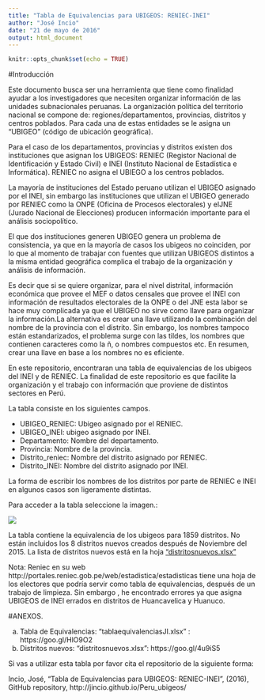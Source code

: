 ```yaml
---
title: "Tabla de Equivalencias para UBIGEOS: RENIEC-INEI"
author: "José Incio"
date: "21 de mayo de 2016"
output: html_document
---
```


```r
knitr::opts_chunk$set(echo = TRUE)
```

#Introducción 

Este documento busca ser una herramienta que tiene como finalidad ayudar a los investigadores que necesiten organizar información de las unidades subnacionales peruanas. La organización política del territorio nacional se compone de: regiones/departamentos, provincias, distritos y centros poblados. Para cada una de estas entidades se le asigna un "UBIGEO" (código de ubicación geográfica). 

Para el caso de los departamentos, provincias y distritos existen dos instituciones que asignan los UBIGEOS: RENIEC (Registor Nacional de Identificación y Estado Civil) e INEI (Instituto Nacional de Estadística e Informática). RENIEC no asigna el UBIEGO a los centros poblados. 

La mayoría de instituciones del Estado peruano utilizan el UBIGEO asignado por el INEI, sin embargo las instituciones que utilizan el UBIGEO generado por RENIEC como la ONPE (Oficina de Procesos electorales) y elJNE (Jurado Nacional de Elecciones) producen información importante para el análisis sociopolítico. 

El que dos instituciones generen UBIGEO genera un problema de consistencia, ya que en la mayoría de casos los ubigeos no coinciden, por lo que al momento de trabajar con fuentes que utilizan UBIGEOS distintos a la misma entidad geográfica complica el trabajo de la organización y análisis de información. 

Es decir que si se quiere organizar, para el nivel distrital,  información económica que provee el MEF o datos censales que provee el INEI con información de resultados electorales de la ONPE o del JNE esta labor se hace muy complicada ya que el UBIGEO no sirve como llave para organizar la información.La alternativa es crear una llave utilizando la combinación del nombre de la provincia con el distrito. Sin embargo, los nombres tampoco están estandarizados, el problema surge con las tildes, los nombres que contienen caracteres como la ñ, o nombres compuestos etc. En resumen, crear una llave en base a los nombres no es eficiente. 

En este repositorio, encontraran una tabla de equivalencias de los ubigeos del INEI y de RENIEC. La finalidad de este repositorio es que facilite la organización y el trabajo con información que proviene de distintos sectores en Perú. 

La tabla consiste en los siguientes campos. 

- UBIGEO_RENIEC: Ubigeo asignado por el RENIEC. 
- UBIGEO_INEI: ubigeo asignado por INEI. 
- Departamento: Nombre del departamento.
- Provincia: Nombre de la provincia.
- Distrito_reniec: Nombre del distrito asignado por RENIEC.
- Distrito_INEI: Nombre del distrito asignado por INEI. 


La forma de escribir los nombres de los distritos por parte de RENIEC e INEI en algunos casos son ligeramente distintas. 

Para acceder a la tabla seleccione la imagen.: 

<a href="https://goo.gl/HlO9O2" rel="some text">![](tabal1.png)</a>


La tabla contiene la equivalencia de los ubigeos para 1859 distritos. No están incluidos los 8 distritos nuevos creados después de Noviembre del 2015. La lista de distritos nuevos está en la hoja <a href="https://goo.gl/4u9iS5" rel="some text">"distritosnuevos.xlsx"</a>


Nota: Reniec en su web http://portales.reniec.gob.pe/web/estadistica/estadisticas tiene una hoja de los electores que podría servir como tabla de equivalencias, después de un trabajo de limpieza. Sin embargo , he encontrado errores ya que asigna UBIGEOS de INEI errados en distritos de Huancavelica y Huanuco. 

#ANEXOS. 

a) Tabla de Equivalencias: "tablaequivalenciasJI.xlsx" : https://goo.gl/HlO9O2
b) Distritos nuevos: "distritosnuevos.xlsx": https://goo.gl/4u9iS5

Si vas a utilizar esta tabla por favor cita el repositorio de la siguiente forma: 

Incio, José, "Tabla de Equivalencias para UBIGEOS: RENIEC-INEI", (2016), GitHub repository, http://jincio.github.io/Peru_ubigeos/
